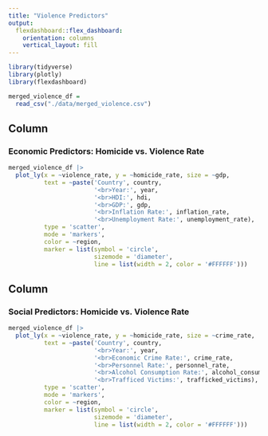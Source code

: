 ```yaml
---
title: "Violence Predictors"
output: 
  flexdashboard::flex_dashboard:
    orientation: columns
    vertical_layout: fill
---
```


```r
library(tidyverse)
library(plotly)
library(flexdashboard)

merged_violence_df = 
  read_csv("./data/merged_violence.csv")
```

Column {data-width=650}
-----------------------------------------------------------------------
 
### Economic Predictors: Homicide vs. Violence Rate

```r
merged_violence_df |> 
  plot_ly(x = ~violence_rate, y = ~homicide_rate, size = ~gdp,
          text = ~paste('Country', country, 
                        '<br>Year:', year, 
                        '<br>HDI:', hdi,
                        '<br>GDP:', gdp, 
                        '<br>Inflation Rate:', inflation_rate,
                        '<br>Unemployment Rate:', unemployment_rate), 
          type = 'scatter', 
          mode = 'markers', 
          color = ~region,
          marker = list(symbol = 'circle', 
                        sizemode = 'diameter',
                        line = list(width = 2, color = '#FFFFFF')))
```

Column {data-width=650}
-----------------------------------------------------------------------

### Social Predictors: Homicide vs. Violence Rate

```r
merged_violence_df |> 
  plot_ly(x = ~violence_rate, y = ~homicide_rate, size = ~crime_rate,
          text = ~paste('Country', country, 
                        '<br>Year:', year, 
                        '<br>Economic Crime Rate:', crime_rate,
                        '<br>Personnel Rate:', personnel_rate, 
                        '<br>Alcohol Consumption Rate:', alcohol_consumption_rate,
                        '<br>Trafficed Victims:', trafficked_victims), 
          type = 'scatter', 
          mode = 'markers', 
          color = ~region,
          marker = list(symbol = 'circle', 
                        sizemode = 'diameter',
                        line = list(width = 2, color = '#FFFFFF')))
```

















